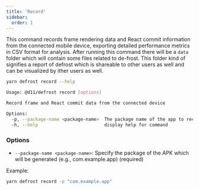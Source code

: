 ```yaml
---
title: 'Record'
sidebar:
  order: 1
---
```



This command records frame rendering data and React commit information from the connected mobile device, exporting detailed performance metrics in CSV format for analysis. After running this command there will be a `data` folder which will contain some files related to de-frost. This folder kind of signifies a report of defrost which is shareable to other users as well and can be visualized by ither users as well.

```bash frame="none"
yarn defrost record --help
```

```bash frame="none"
Usage: @d11/defrost record [options]

Record frame and React commit data from the connected device

Options:
  -p, --package-name <package-name>  The package name of the app to record data from (e.g., com.example.myapp) (default: "")
  -h, --help                         display help for command
```

### Options

- `--package-name <package-name>`: Specify the package of the APK which will be generated (e.g., com.example.app) (required)

Example:

```bash frame="none"
yarn defrost record -p "com.example.app"
```
